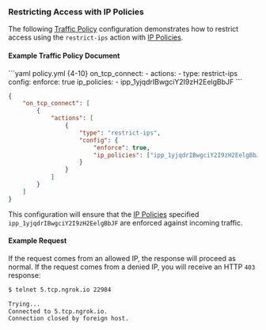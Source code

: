 ### Restricting Access with IP Policies

The following [Traffic Policy](/traffic-policy)
configuration demonstrates how to restrict access using the `restrict-ips`
action with [IP Policies](/api-reference/ippolicies/list).

#### Example Traffic Policy Document

<CodeGroup>
```yaml policy.yml {4-10}
on_tcp_connect:
  - actions:
      - type: restrict-ips
        config:
          enforce: true
          ip_policies:
            - ipp_1yjqdrIBwgciY2I9zH2EelgBbJF
```

```json policy.json {5-13}
{
	"on_tcp_connect": [
		{
			"actions": [
				{
					"type": "restrict-ips",
					"config": {
						"enforce": true,
						"ip_policies": ["ipp_1yjqdrIBwgciY2I9zH2EelgBbJF"]
					}
				}
			]
		}
	]
}
```

</CodeGroup>

This configuration will ensure that the [IP Policies](/api-reference/ippolicies/list)
specified `ipp_1yjqdrIBwgciY2I9zH2EelgBbJF` are enforced against incoming
traffic.

#### Example Request

If the request comes from an allowed IP, the response will proceed as normal. If
the request comes from a denied IP, you will receive an HTTP `403` response:

```bash
$ telnet 5.tcp.ngrok.io 22984

Trying...
Connected to 5.tcp.ngrok.io.
Connection closed by foreign host.
```
